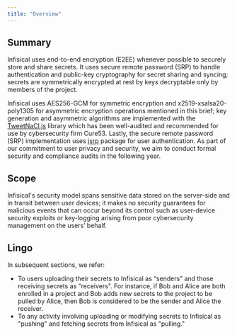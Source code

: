 ```yaml
---
title: "Overview"
---
```


## Summary

Infisical uses end-to-end encryption (E2EE) whenever possible to securely store and share secrets. It uses secure remote password (SRP) to handle authentication and public-key cryptography for secret sharing and syncing; secrets are symmetrically encrypted at rest by keys decryptable only by members of the project.

Infisical uses AES256-GCM for symmetric encryption and x2519-xsalsa20-poly1305 for asymmetric encryption operations mentioned in this brief; key generation and asymmetric algorithms are implemented with the [TweetNaCl.js](https://tweetnacl.js.org/#/) library which has been well-audited and recommended for use by cybersecurity firm Cure53. Lastly, the secure remote password (SRP) implementation uses [jsrp](https://github.com/alax/jsrp) package for user authentication. As part of our commitment to user privacy and security, we aim to conduct formal security and compliance audits in the following year.

## Scope

Infisical's security model spans sensitive data stored on the server-side and in transit between user devices; it makes no security guarantees for malicious events that can occur beyond its control such as user-device security exploits or key-logging arising from poor cybersecurity management on the users’ behalf.

## Lingo

In subsequent sections, we refer:

- To users uploading their secrets to Infisical as “senders” and those receiving secrets as “receivers". For instance, if Bob and Alice are both enrolled in a project and Bob adds new secrets to the project to be pulled by Alice, then Bob is considered to be the sender and Alice the receiver.
- To any activity involving uploading or modifying secrets to Infisical as "pushing" and fetching secrets from Infisical as "pulling."
